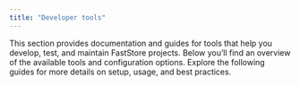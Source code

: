 ```yaml
---
title: "Developer tools"
---
```


This section provides documentation and guides for tools that help you develop, test, and maintain FastStore projects. Below you’ll find an overview of the available tools and configuration options.
Explore the following guides for more details on setup, usage, and best practices.

<Flex>

<WhatsNextCard
  linkTo="/docs/guides/faststore/developer-tools-faststore-cli"
  title="FastStore CLI"
  description="Learn how to use the FastStore CLI for building, developing, and syncing your project with Headless CMS."
  linkTitle="See more"
/>

<WhatsNextCard
  linkTo="/docs/guides/faststore/developer-tools-updating-the-cli-package-version"
  title="Updating the '@faststore/cli' package version"
  description="Instructions for updating the FastStore CLI package in your project."
  linkTitle="See more"
/>

<WhatsNextCard
  linkTo="/docs/guides/faststore/developer-tools-custom-cypress"
  title="Custom Cypress Integration"
  description="Learn how to enable and use custom Cypress tests in your FastStore project, including experimental features and configuration."
  linkTitle="See more"
/>

<WhatsNextCard
  linkTo="/docs/guides/faststore/developer-tools-config-options"
  title="Configuration Options for discovery.config.js"
  description="Detailed explanation of all configuration options available in the `discovery.config.js` file, including SEO, API, session, cart, analytics, and more."
  linkTitle="See more"
/>

</Flex>
